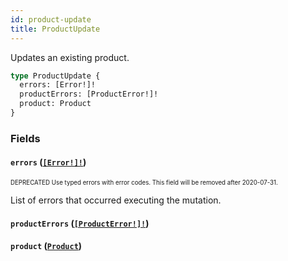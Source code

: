 ```yaml
---
id: product-update
title: ProductUpdate
---
```


Updates an existing product.

```graphql
type ProductUpdate {
  errors: [Error!]!
  productErrors: [ProductError!]!
  product: Product
}
```

### Fields

#### `errors` ([`[Error!]!`](/api-reference/objects/error.mdx))

<sub><sup><span className="deprecatedTag">DEPRECATED</span> Use typed errors with error codes. This field will be removed after 2020-07-31.</sup></sub>

List of errors that occurred executing the mutation.

#### `productErrors` ([`[ProductError!]!`](/api-reference/objects/product-error.mdx))

#### `product` ([`Product`](/api-reference/objects/product.mdx))
